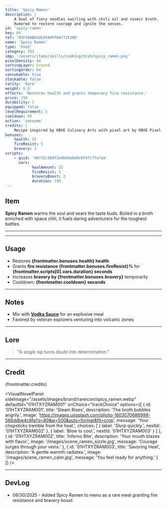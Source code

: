 ```yaml
---
title: 'Spicy Ramen'
description: |
    A bowl of fiery noodles swirling with chili oil and cosmic broth.
    Rumored to restore courage and ignite the senses.
id: 'spicy-ramen'
key: 64
ref: '01FC6AB642E4FA4FF6A771F20D'
name: 'Spicy Ramen'
type: 'Food'
category: 392
img: '/assets/items/skills/cooking/dish/spicy_ramen.png'
pixelDensity: 64
sortingLayer: Ground
sortingOrder: 64
consumable: true
stackable: false
rarity: 'Rare'
weight: 0.8
effects: 'Restores health and grants temporary fire resistance.'
price: 150
durability: 1
equipped: false
levelRequirement: 5
cooldown: 80
action: 'consume'
credits: |
    Recipe inspired by KBVE Culinary Arts with pixel art by KBVE Pixel Workshop.
bonuses:
    health: 25
    fireResist: 5
    bravery: 3
scripts:
    - guid: 'd6732c3b0f2e4bb6a8e0c6f47c77a7aa'
      vars:
            healAmount: 25
            fireResist: 5
            braveryBoost: 3
            duration: 150
---
```



## Item

**Spicy Ramen** warms the soul and sears the taste buds. Boiled in a broth enriched with space chili, it fuels daring adventurers for the toughest battles.

---

<ItemDBPanel data={frontmatter} />

---

## Usage

- Restores **{frontmatter.bonuses.health} health**
- Grants **fire resistance {frontmatter.bonuses.fireResist}%** for **{frontmatter.scripts[0].vars.duration} seconds**
- Increases **bravery by {frontmatter.bonuses.bravery}** temporarily
- Cooldown: **{frontmatter.cooldown} seconds**

---

## Notes

- Mix with **[Vodka Sauce](/itemdb/vodka-sauce/)** for an explosive meal
- Favored by veteran explorers venturing into volcanic zones

---

## Lore

> "A single sip turns doubt into determination."

---

## Credit

{frontmatter.credits}

<VisualNovelPanel
  sideImage="/assets/images/brand/rareicon/spicy_ramen.webp"
  defaultId="01HTXYZRAM001"
  onChoice="trackChoice"
  options={[
    {
      id: '01HTXYZRAM001',
      title: 'Steam Rises',
      description: 'The broth bubbles angrily.',
      image: 'https://images.unsplash.com/photo-1603070686999-566ddbe4c8fa?q=80&w=500&auto=format&fit=crop',
      message: 'Your chopsticks tremble from the heat.',
      choices: [
        { label: 'Slurp quickly.', nextId: '01HTXYZRAM002' },
        { label: 'Blow to cool.', nextId: '01HTXYZRAM003' }
      ]
    },
    {
      id: '01HTXYZRAM002',
      title: 'Inferno Bite',
      description: 'Your mouth blazes with flavor.',
      image: '/images/scene_ramen_sizzle.jpg',
      message: 'Courage surges through your veins.'
    },
    {
      id: '01HTXYZRAM003',
      title: 'Savoring Heat',
      description: 'A gentle warmth radiates.',
      image: '/images/scene_ramen_calm.jpg',
      message: 'You feel ready for anything.'
    }
  ]}
/>

---

## DevLog

- 06/30/2025 - Added Spicy Ramen to menu as a rare meal granting fire resistance and bravery boost

